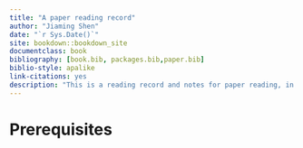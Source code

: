 ```yaml
--- 
title: "A paper reading record"
author: "Jiaming Shen"
date: "`r Sys.Date()`"
site: bookdown::bookdown_site
documentclass: book
bibliography: [book.bib, packages.bib,paper.bib]
biblio-style: apalike
link-citations: yes
description: "This is a reading record and notes for paper reading, in order to make me concentrate and remind of the paper I have read."
---
```


# Prerequisites {-}
